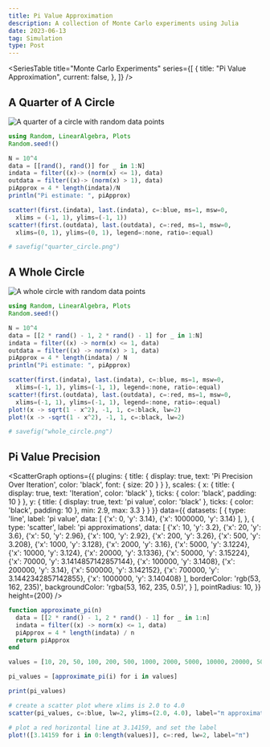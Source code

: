 ```yaml
---
title: Pi Value Approximation
description: A collection of Monte Carlo experiments using Julia
date: 2023-06-13
tag: Simulation
type: Post
---
```


<SeriesTable
    title="Monte Carlo Experiments"
    series={[
        {
            title: "Pi Value Approximation",
            current: false,
        },
    ]}
/>

## A Quarter of A Circle

![A quarter of a circle with random data points](/assets/posts/monte-carlo-experiments/quarter_circle.png "A quarter of a circle with random data points")

```julia
using Random, LinearAlgebra, Plots
Random.seed!()

N = 10^4
data = [[rand(), rand()] for _ in 1:N]
indata = filter((x)-> (norm(x) <= 1), data)
outdata = filter((x)-> (norm(x) > 1), data)
piApprox = 4 * length(indata)/N
println("Pi estimate: ", piApprox)

scatter!(first.(indata), last.(indata), c=:blue, ms=1, msw=0,
  xlims = (-1, 1), ylims=(-1, 1))
scatter!(first.(outdata), last.(outdata), c=:red, ms=1, msw=0,
  xlims=(0, 1), ylims=(0, 1), legend=:none, ratio=:equal)

# savefig("quarter_circle.png")
```

## A Whole Circle

![A whole circle with random data points](/assets/posts/monte-carlo-experiments/whole_circle.png "A whole circle with random data points")

```julia
using Random, LinearAlgebra, Plots
Random.seed!()

N = 10^4
data = [[2 * rand() - 1, 2 * rand() - 1] for _ in 1:N]
indata = filter((x) -> norm(x) <= 1, data)
outdata = filter((x) -> norm(x) > 1, data)
piApprox = 4 * length(indata) / N
println("Pi estimate: ", piApprox)

scatter(first.(indata), last.(indata), c=:blue, ms=1, msw=0,
  xlims=(-1, 1), ylims=(-1, 1), legend=:none, ratio=:equal)
scatter!(first.(outdata), last.(outdata), c=:red, ms=1, msw=0,
  xlims=(-1, 1), ylims=(-1, 1), legend=:none, ratio=:equal)
plot!(x -> sqrt(1 - x^2), -1, 1, c=:black, lw=2)
plot!(x -> -sqrt(1 - x^2), -1, 1, c=:black, lw=2)

# savefig("whole_circle.png")
```

## Pi Value Precision

<ScatterGraph
    options={{
        plugins: {
            title: {
                display: true,
                text: 'Pi Precision Over Iteration',
                color: 'black',
                font: {
                    size: 20
                }
            }
        },
        scales: {
            x: {
                title: {
                    display: true,
                    text: 'Iteration',
                    color: 'black'
                },
                ticks: {
                    color: 'black',
                    padding: 10
                }
            },
            y: {
                title: {
                    display: true,
                    text: 'pi value',
                    color: 'black'
                },
                ticks: {
                    color: 'black',
                    padding: 10
                },
                min: 2.9,
                max: 3.3
            }
        }
    }}
    data={{
        datasets: [
          {
            type: 'line',
            label: 'pi value',
            data: [
              {'x': 0, 'y': 3.14},
              {'x': 1000000, 'y': 3.14}
            ],
          },
          {
            type: 'scatter',
            label: 'pi approximations',
            data: [
              {'x': 10, 'y': 3.2},
              {'x': 20, 'y': 3.6},
              {'x': 50, 'y': 2.96},
              {'x': 100, 'y': 2.92},
              {'x': 200, 'y': 3.26},
              {'x': 500, 'y': 3.208},
              {'x': 1000, 'y': 3.128},
              {'x': 2000, 'y': 3.16},
              {'x': 5000, 'y': 3.1224},
              {'x': 10000, 'y': 3.124},
              {'x': 20000, 'y': 3.1336},
              {'x': 50000, 'y': 3.15224},
              {'x': 70000, 'y': 3.1414857142857144},
              {'x': 100000, 'y': 3.1408},
              {'x': 200000, 'y': 3.14},
              {'x': 500000, 'y': 3.142152},
              {'x': 700000, 'y': 3.1442342857142855},
              {'x': 1000000, 'y': 3.140408}
            ],
            borderColor: 'rgb(53, 162, 235)',
            backgroundColor: 'rgba(53, 162, 235, 0.5)',
          }
        ],
        pointRadius: 10,
    }} 
    height={200} 
/>

```julia
function approximate_pi(n)
  data = [[2 * rand() - 1, 2 * rand() - 1] for _ in 1:n]
  indata = filter((x) -> norm(x) <= 1, data)
  piApprox = 4 * length(indata) / n
  return piApprox
end

values = [10, 20, 50, 100, 200, 500, 1000, 2000, 5000, 10000, 20000, 50000, 70000, 100000, 200000, 500000, 700000, 1000000]

pi_values = [approximate_pi(i) for i in values]

print(pi_values)

# create a scatter plot where xlims is 2.0 to 4.0
scatter(pi_values, c=:blue, lw=2, ylims=(2.0, 4.0), label="π approximation")

# plot a red horizontal line at 3.14159, and set the label
plot!([3.14159 for i in 0:length(values)], c=:red, lw=2, label="π")
```